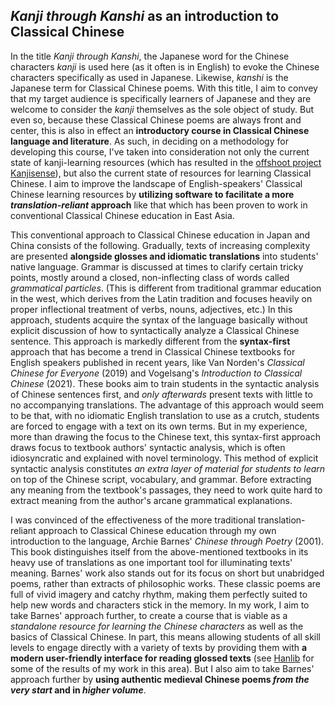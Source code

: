 ## _Kanji through Kanshi_ as an introduction to Classical Chinese

In the title _Kanji through Kanshi_, the Japanese word for the Chinese characters _kanji_ is used here (as it often is in English) to evoke the Chinese characters specifically as used in Japanese. Likewise, _kanshi_ is the Japanese term for Classical Chinese poems. With this title, I aim to convey that my target audience is specifically learners of Japanese and they are welcome to consider the _kanji_ themselves as the sole object of study. But even so, because these Classical Chinese poems are always front and center, this is also in effect an **introductory course in Classical Chinese language and literature**. As such, in deciding on a methodology for developing this course, I've taken into consideration not only the current state of kanji-learning resources (which has resulted in the [offshoot project Kanjisense](/dc/kanjisense)), but also the current state of resources for learning Classical Chinese. I aim to improve the landscape of English-speakers' Classical Chinese learning resources by **utilizing software to facilitate a more _translation-reliant_ approach** like that which has been proven to work in conventional Classical Chinese education in East Asia.

This conventional approach to Classical Chinese education in Japan and China consists of the following. Gradually, texts of increasing complexity are presented **alongside glosses and idiomatic translations** into students' native language. Grammar is discussed at times to clarify certain tricky points, mostly around a closed, non-inflecting class of words called _grammatical particles_. (This is different from traditional grammar education in the west, which derives from the Latin tradition and focuses heavily on proper inflectional treatment of verbs, nouns, adjectives, etc.) In this approach, students acquire the syntax of the language basically without explicit discussion of how to syntactically analyze a Classical Chinese sentence. This approach is markedly different from the **syntax-first** approach that has become a trend in Classical Chinese textbooks for English speakers published in recent years, like Van Norden's _Classical Chinese for Everyone_ (2019) and Vogelsang's _Introduction to Classical Chinese_ (2021). These books aim to train students in the syntactic analysis of Chinese sentences first, and *only afterwards* present texts with little to no accompanying translations. The advantage of this approach would seem to be that, with no idiomatic English translation to use as a crutch, students are forced to engage with a text on its own terms. But in my experience, more than drawing the focus to the Chinese text, this syntax-first approach draws focus to textbook authors' syntactic analysis, which is often idiosyncratic and explained with novel terminology. This method of explicit syntactic analysis constitutes _an extra layer of material for students to learn_ on top of the Chinese script, vocabulary, and grammar. Before extracting any meaning from the textbook's passages, they need to work quite hard to extract meaning from the author's arcane grammatical explanations.

I was convinced of the effectiveness of the more traditional translation-reliant approach to Classical Chinese education through my own introduction to the language, Archie Barnes' _Chinese through Poetry_ (2001). This book distinguishes itself from the above-mentioned textbooks in its heavy use of translations as one important tool for illuminating texts' meaning. Barnes' work also stands out for its focus on short but unabridged poems, rather than extracts of philosophic works. These classic poems are full of vivid imagery and catchy rhythm, making them perfectly suited to help new words and characters stick in the memory. In my work, I aim to take Barnes' approach further, to create a course that is viable as a _standalone resource for learning the Chinese characters_ as well as the basics of Classical Chinese. In part, this means allowing students of all skill levels to engage directly with a variety of texts by providing them with **a modern user-friendly interface for reading glossed texts** (see [Hanlib](/dc/hanlib) for some of the results of my work in this area). But I also aim to take Barnes' approach further by **using authentic medieval Chinese poems _from the very start_ and in _higher volume_**.